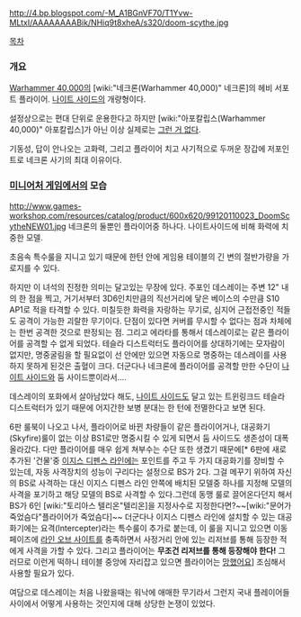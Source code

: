 {{{+1 '''Doom Scythe'''}}}

http://4.bp.blogspot.com/-M_A1BGnVF70/T1Yvw-MLtxI/AAAAAAAABik/NHiq9t8xheA/s320/doom-scythe.jpg

[[목차]]

=== 개요 ===
[[Warhammer 40,000]]의 [wiki:"네크론(Warhammer 40,000)" 네크론]의 헤비 서포트 플라이어. [[나이트 사이드]]의 개량형이다.

설정상으로는 편대 단위로 운용한다고 하지만 [wiki:"아포칼립스(Warhammer 40,000)" 아포칼립스]가 아닌 이상 실제로는 [[그런 거 없다]].

기동성, 답이 안나오는 고화력, 그리고 플라이어 치고 사기적으로 두꺼운 장갑에 저포인트로 네크론 사기의 최대 이유이다.

=== [[미니어처 게임]]에서의 모습 ===
http://www.games-workshop.com/resources/catalog/product/600x620/99120110023_DoomScytheNEW01.jpg
네크론의 둘뿐인 플라이어중 하나다. 나이트사이드에 비해 화력에 치중한 모델.

초음속 특수룰을 지니고 있기 때문에 한턴 안에 게임용 테이블의 긴 변의 절반가량을 가로지를 수 있다. 

하지만 이 녀석의 진정한 의미는 달고있는 무장에 있다. 주포인 데스레이는 주변 12" 내의 한 점을 찍고, 거기서부터 3D6인치만큼의 직선거리에 닿은 베이스의 수만큼 S10 AP1로 적을 타격할 수 있다. 미칠듯한 화력을 자랑하는 무기로, 심지어 근접전중인 적들도 공격이 가능한 괴랄한 무기이다. 단점이 있다면 커버를 무시할 수 없다는 점과 차체에는 한번 공격한 것으로 판정되는 점. 그리고 에라타를 통해서 데스레이로는 같은 플라이어를 공격할 수 없게 되었다. 테슬라 디스트럭터도 플라이어를 상대하기에는 모자람이 없지만, 명중굴림을 할 필요없이 선 안에만 있으면 자동으로 명중하는 데스레이를 사용하지 못하게 된것은 출혈이 크다. 더군다나 네크론에 플라이어를 공격할 만한 수단이 [[나이트 사이드]]와 둠 사이드뿐이라서....

데스레이의 포화에서 살아남았다 해도, [[나이트 사이드]]도 달고 있는 트윈링크드 테슬라 디스트럭터가 있기 때문에 어지간한 보병 분대는 한 턴에 전멸한다고 보면 된다.

6판 룰북이 나오고 나서, 플라이어로 바뀐 차량들이 같은 플라이어거나, 대공화기(Skyfire)룰이 없는 이상 BS1로만 명중시킬 수 있게 되면서 둠 사이드도 생존성이 대폭 올라갔다. 다만 플라이어를 매우 쉽게 쳐부수는 수단 또한 생겼기 때문에[* 6판에 새로 추가된 '건물'중 [[이지스 디펜스 라인]]에는 포인트를 주고 두 가지 대공화기를 장비할 수 있는데, 자동 사격장치의 성능이 구리다는 설정으로 BS가 2다. 그걸 메꾸기 위하여 자신의 BS로 사격하는 대신 이지스 디펜스 라인 안쪽에 배치된 모델중 하나를 지정해 모델의 사격을 포기하고 해당 모델의 BS로 사격할 수 있다.그런데 동맹 룰로 끌어온다던지 해서 BS가 6인 [wiki:"토리아스 텔리온"텔리온]을 지정사수로 지정한다면?~~[wiki:"문어가 죽었슴다"플라이어가 죽었슴다]~~ 더군다나 이지스 디펜스 라인에 설치할 수 있는 대공화기에는 요격(Intercepter)라는 특수룰이 추가로 붙는데, 이 룰을 지니고 있으면 이동 페이즈에 [[라인 오브 사이트]]를 충족하면서 사정거리 안에 있는 리저브를 통해 등장한 적에게 사격을 가할 수 있다. 그리고 플라이어는 '''무조건 리저브를 통해 등장해야 한다!''' 그러므로 이런게 떡하니 테이블 중앙에 자리잡고 있으면 플라이어는 [[망했어요]]] 조심해서 사용할 필요가 있다.

여담으로 데스레이는 처음 나왔을때는 워낙에 애매한 무기라서 그런지 국내 플레이어들 사이에서 어떻게 사용하는 것인지에 대해 상당한 논쟁이 있었다.
